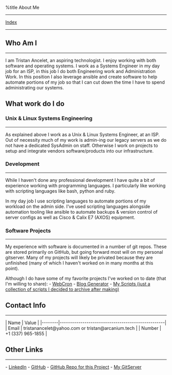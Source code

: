 %title About Me

-----
[[index.wiki|Index]]
-----

{{local:/images/tristan.jpg|Image of Tristan}}

== Who Am I ==
--------------
I am Tristan Ancelet, an aspiring technologist. I enjoy working with both software and operating systems. I work as a Systems Engineer in my day job for an ISP, in this job I do both Engineering work and Administration Work. In this position I also leverage ansible and create software to help automate portions of my job so that I can cut down the time I have to spend administrating our systems.


== What work do I do ==
=== Unix & Linux Systems Engineering ===
------------------------------------------------
As explained above I work as a Unix & Linux Systems Engineer, at an ISP. Out of necessity much of my work is admin-ing our legacy servers as we do not have a dedicated SysAdmin on staff. Otherwise I work on projects to setup and integrate vendors software/products into our infrastructure. 

=== Development ===
-------------------
While I haven't done any professional development I have quite a bit of experience working with programming languages. I particularly like working with scripting languages like bash, python and ruby. 

In my day job I use scripting languages to automate portions of my workload on the admin side. I've used scripting languages alongside automation tooling like ansible to automate backups & version control of server configs as well as Cisco & Calix E7 (AXOS) equipment. 

=== Software Projects ===
-------------------------
My experience with software is documented in a number of git repos. These are stored primarily on GitHub, but going forward most will on my personal gitserver. Many of my projects will likely be privated because they are unfinished (many of which I haven't worked on in many months at this point).

Although I do have some of my favorite projects I've worked on to date (that I'm willing to share):
- [[https://git.arcanium.tech/tristan/webcron|WebCron]]
- [[https://git.arcanium.tech/tristan/blog|Blog Generator]]
- [[https://git.arcanium.tech/tristan/myscripts|My Scripts (just a collection of scripts I decided to archive after making)]]



== Contact Info ==
------------------
| Name   | Value                                             |
|--------|---------------------------------------------------|
| Email  | tristanancelet@yahoo.com or tristan@arcanium.tech |
| Number | +1 (337) 965-1855                                 |

== Other Links ==
-----------------
- [[https://www.linkedin.com/in/tristan-ancelet/|LinkedIn]]
- [[https://github.com/TristanAncelet|GitHub]]
- [[https://github.com/TristanAncelet/BlogGenerator|GitHub Repo for this Project]]
- [[https://git.arcanium.tech/tristan|My GitServer]]
